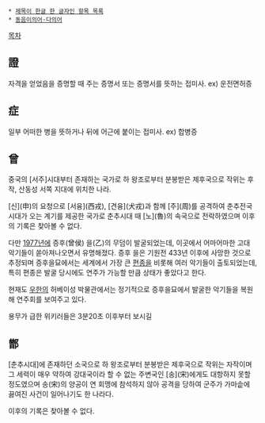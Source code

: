  * [[제목이 한글 한 글자인 항목 목록]]
 * [[동음이의어·다의어]]

[[목차]]
== 證 ==
자격을 얻었음을 증명할 때 주는 증명서 또는 증명서를 뜻하는 접미사.
ex) 운전면허증


== 症 ==
일부 어떠한 병을 뜻하거나 뒤에 어근에 붙이는 접미사.
ex) 합병증

== 曾 ==

중국의 [서주]시대부터 존재하는 국가로 하 왕조로부터 분봉받은 제후국으로 작위는 후작, 산동성 서쪽 지대에 위치한 나라.

[신](申)의 요청으로 [서융](西戎), [견융](犬戎)과 함께 [주](周)를 공격하여 춘추전국시대가 오는 계기를 제공한 국가로 춘추시대 때 [노](魯)의 속국으로 전락하였으며 이후의 기록은 찾아볼 수 없다.

다만 [[1977년]]에 증후(曾侯) 을(乙)의 무덤이 발굴되었는데, 이곳에서 어마어마한 고대 악기들이 쏟아져나오면서 유명해졌다. 증후 을은 기원전 433년 이후에 사망한 것으로 추정되며 증후을묘에서는 세계에서 가장 큰 [[편종]]을 비롯해 여러 악기들이 출토되었는데, 특히 편종은 발굴 당시에도 연주가 가능할 만큼 상태가 좋았다고 한다.

현재도 [[우한]]의 허베이성 박물관에서는 정기적으로 증후을묘에서 발굴한 악기들을 복원해 연주회를 보여주고 있다.

{{{#!html
<iframe width="480" height="360" src="//www.youtube.com/embed/FCh7RW2pUTg" frameborder="0" allowfullscreen></iframe>}}}

용무가 급한 위키러들은 3분20초 이후부터 보시길

== 鄫 ==

[춘추시대]에 존재하던 소국으로 하 왕조로부터 분봉받은 제후국으로 작위는 자작이며 그 세력이 매우 약하여 강대국이라 할 수 없는 주변국인 [송](宋)에게도 대항하지 못할 정도였으며 송(宋)의 양공이 연 회맹에 참석하지 않아 공격을 당하여 군주가 가마솥에 끓여진 사건이 일어나기도 한 나라다.

이후의 기록은 찾아볼 수 없다.



